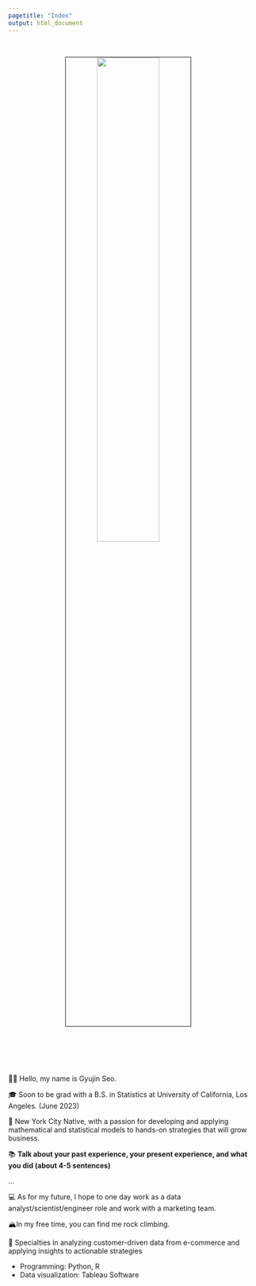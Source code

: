 ```yaml
---
pagetitle: "Index"
output: html_document
---
```


<link rel="stylesheet" href="styles.css" type="text/css">
<link rel="stylesheet" href="site_libs/academicons-1.9.1/css/academicons.min.css"/>

<br>

<p align="center">
<img src="images/profile_pic.jpg" style="width:50%; border:0.5px solid; margin-right: 20px" align="center">
</p>
<br>


<br><br><br>
👋🏽 Hello, my name is Gyujin Seo.

🎓 Soon to be grad with a B.S. in Statistics at University of California, Los Angeles. (June 2023)

🌇 New York City Native, with a passion for developing and applying mathematical and statistical models to hands-on strategies that will grow business.

📚 **Talk about your past experience, your present experience, and what you did (about 4-5 sentences)**

...


💻 As for my future, I hope to one day work as a data analyst/scientist/engineer role and work with a marketing team.



🏔In my free time, you can find me rock climbing.


💪 Specialties in analyzing customer-driven data from e-commerce and applying insights to actionable strategies

+ Programming: Python, R
+ Data visualization: Tableau Software

